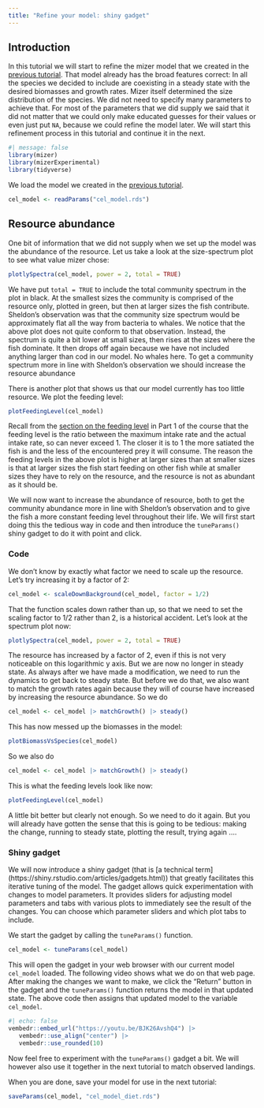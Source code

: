 ```yaml
---
title: "Refine your model: shiny gadget"
---
```


## Introduction

In this tutorial we will start to refine the mizer model that we created in the [previous tutorial](create-first-model.qmd). That model already has the broad features correct: In all the species we decided to include are coexisting in a steady state with the desired biomasses and growth rates. Mizer itself determined the size distribution of the species. We did not need to specify many parameters to achieve that. For most of the parameters that we did supply we said that it did not matter that we could only make educated guesses for their values or even just put `NA`, because we could refine the model later. We will start this refinement process in this tutorial and continue it in the next.

```r
#| message: false
library(mizer)
library(mizerExperimental)
library(tidyverse)
```

We load the model we created in the [previous tutorial](create-first-model.qmd).

```r
cel_model <- readParams("cel_model.rds")
```

## Resource abundance

One bit of information that we did not supply when we set up the model was the abundance of the resource. Let us take a look at the size-spectrum plot to see what value mizer chose:

```r
plotlySpectra(cel_model, power = 2, total = TRUE)
```

We have put `total = TRUE` to include the total community spectrum in the plot in black. At the smallest sizes the community is comprised of the resource only, plotted in green, but then at larger sizes the fish contribute. Sheldon's observation was that the community size spectrum would be approximately flat all the way from bacteria to whales. We notice that the above plot does not quite conform to that observation. Instead, the spectrum is quite a bit lower at small sizes, then rises at the sizes where the fish dominate. It then drops off again because we have not included anything larger than cod in our model. No whales here. To get a community spectrum more in line with Sheldon's observation we should increase the resource abundance

There is another plot that shows us that our model currently has too little resource. We plot the feeding level:

```r
plotFeedingLevel(cel_model)
```

Recall from the [section on the feeding level](../understand/predation-growth-and-mortality.qmd#feeding-level) in Part 1 of the course that the feeding level is the ratio between the maximum intake rate and the actual intake rate, so can never exceed 1. The closer it is to 1 the more satiated the fish is and the less of the encountered prey it will consume. The reason the feeding levels in the above plot is higher at larger sizes than at smaller sizes is that at larger sizes the fish start feeding on other fish while at smaller sizes they have to rely on the resource, and the resource is not as abundant as it should be.

We will now want to increase the abundance of resource, both to get the community abundance more in line with Sheldon's observation and to give the fish a more constant feeding level throughout their life. We will first start doing this the tedious way in code and then introduce the `tuneParams()` shiny gadget to do it with point and click.

### Code

We don't know by exactly what factor we need to scale up the resource. Let's try increasing it by a factor of 2:

```r
cel_model <- scaleDownBackground(cel_model, factor = 1/2)
```

That the function scales down rather than up, so that we need to set the scaling factor to 1/2 rather than 2, is a historical accident. Let's look at the spectrum plot now:

```r
plotlySpectra(cel_model, power = 2, total = TRUE)
```

The resource has increased by a factor of 2, even if this is not very noticeable on this logarithmic y axis. But we are now no longer in steady state. As always after we have made a modification, we need to run the dynamics to get back to steady state. But before we do that, we also want to match the growth rates again because they will of course have increased by increasing the resource abundance. So we do

```r
cel_model <- cel_model |> matchGrowth() |> steady()
```

This has now messed up the biomasses in the model:

```r
plotBiomassVsSpecies(cel_model)
```

So we also do

```r
cel_model <- cel_model |> matchGrowth() |> steady()
```

This is what the feeding levels look like now:

```r
plotFeedingLevel(cel_model)
```

A little bit better but clearly not enough. So we need to do it again. But you will already have gotten the sense that this is going to be tedious: making the change, running to steady state, plotting the result, trying again ....

### Shiny gadget

We will now introduce a shiny gadget (that is [a technical term] (https://shiny.rstudio.com/articles/gadgets.html)) that greatly facilitates this iterative tuning of the model. The gadget allows quick experimentation with changes to model parameters. It provides sliders for adjusting model parameters and tabs with various plots to immediately see the result of the changes. You can choose which parameter sliders and which plot tabs to include.

We start the gadget by calling the `tuneParams()` function.

```r
cel_model <- tuneParams(cel_model)
```

This will open the gadget in your web browser with our current model `cel_model` loaded. The following video shows what we do on that web page. After making the changes we want to make, we click the "Return" button in the gadget and the `tuneParams()` function returns the model in that updated state. The above code then assigns that updated model to the variable `cel_model`.

```r
#| echo: false
vembedr::embed_url("https://youtu.be/BJK26AvshQ4") |>
   vembedr::use_align("center") |>
   vembedr::use_rounded(10)
```

Now feel free to experiment with the `tuneParams()` gadget a bit. We will however also use it together in the next tutorial to match observed landings.

When you are done, save your model for use in the next tutorial:
```r
saveParams(cel_model, "cel_model_diet.rds")
```

<!-- Next we will use the gadget to refine our model using diet data. -->

<!-- ## Diet data -->

<!-- ### Distribution of ppmr based on stomach data and mizer model -->

<!-- First, we load our mizer model and the stomach data collated by [Thompson et al. 2020](https://doi.org/10.1111/1365-2664.13662). Then we create a species list that we use to get a subset of the stomach data. We will be working with data sourced from the Integrated Database and Portal for Fish Stomach Records `Dapstom` and explore the distribution of `ppmr` across `pred_weight_g`. -->

<!-- ```{r} -->
<!-- stomach <- readRDS("dapstom_data.rds") -->
<!-- ``` -->

<!-- ### Distribution of ppmr -->

<!-- To allow comparison with the mizer model results, we require that our species names are matched. Then we plot the relationship of predator weight in grams with log of ppmr. -->

<!-- ```{r warning=FALSE, message=FALSE} -->
<!-- stomach |> -->
<!--     filter(pred_species == "Mackerel") |> -->
<!--     ggplot(aes(x = log(pred_weight_g), y = log_ppmr)) + -->
<!--     geom_point() + -->
<!--     geom_smooth(aes(weight = prey_ind_weight_g), se = TRUE) + -->
<!--   ggtitle("PMMR distribution - stomach")+ -->
<!--   xlab("log of predator weight [g]") + ylab("Log of predator/prey mass ratio") -->
<!-- ``` -->

<!-- The red curves represent the smoothed mean weighed by biomass and there are indications to show a lot of over-plotting especially at smaller and larger predator sizes, where fewer observations were recorded. We also observe vertical stripes in most plots, which can be explained by the rounding of the predator size during data recording. -->

<!-- Having looked at the relationships of predator/prey mass ratio with predator size based on the stomach data, next will be to explore these relationship but now using the mean predator/prey mass ratio extracted from mizer `params` object. -->

<!-- ```{r message=FALSE} -->
<!-- #The mean predator/prey mass ratio can be derived from the mizer model by calling the function `getMeanLogPPMR. -->
<!-- # @param params A MizerParams object -->
<!-- # @return A matrix (predator species x predator size) holding the mean predator/prey mass ratio for predators of the given species and size. -->
<!-- getMeanLogPPMR <- function(params, exponent = 1/3) { -->
<!--   no_sp <- nrow(params@species_params) -->
<!--   no_w <- length(params@w) -->
<!--   no_w_full <- length(params@w_full) -->
<!--   fish_sel <- (no_w_full - no_w + 1):no_w_full -->
<!--   phi <- pred_kernel(params) -->
<!--   theta_n <- outer(params@species_params$interaction_resource, -->
<!--                    params@initial_n_pp) -->
<!--   theta_n[, fish_sel] <- theta_n[, fish_sel] + -->
<!--     params@interaction %*% params@initial_n -->
<!--   theta_n_phi <- sweep(phi, c(1, 3), theta_n, "*") -->
<!--   denom <- rowSums(sweep(theta_n_phi, 3,  -->
<!--                          params@dw_full * params@w_full^exponent * -->
<!--                              log(params@w_full), "*"),  -->
<!--                    dims = 2) -->
<!--   num <- rowSums(sweep(theta_n_phi, 3,  -->
<!--                        params@dw_full * params@w_full^exponent, "*"),  -->
<!--                  dims = 2) -->
<!--   log_w <- matrix(log(params@w), nrow = no_sp, ncol = no_w, byrow = TRUE) -->
<!--   log_ppmr <- log_w - denom / num -->
<!--   return(log_ppmr) -->
<!-- } -->

<!-- # the getMeanLogPPMR extracts the ppmr data from the Mizerparams object. We set exponent at 4/3 to cater for digestion. -->
<!-- ppmr_m <- getMeanLogPPMR(params, exponent = 4/3) -->

<!-- #We convert the data into the long table format using `melt` function. This makes it easy to apply `ggplot2` to plot a scatter plot of  `pred_weight` against `log(ppmr)`. -->

<!-- ppmr_m <- melt(ppmr_m, id.vars = c("sp", "w_pred"))%>% -->
<!--   rename(predator_species = sp) -->

<!-- ppmr_m<-ppmr_m%>% -->
<!--   mutate(log_ppmr = log(value), log_pred_weight_g = log(w_pred)) #creates a new column with similar name as that created for stomach data -->
<!-- ggplot(ppmr_m, aes(x = log_pred_weight_g, y = log_ppmr)) +         geom_point()+ -->
<!--   geom_smooth(col = "green", size = 1)+ -->
<!--   facet_wrap(~predator_species, ncol = 3, scales = "free")+ -->
<!--   ggtitle("PMMR distribution - stomach")+ -->
<!--    xlab("log of predator weight [g])") +  -->
<!--   ylab("Log of predator/prey mass ratio") -->
<!-- ``` -->

<!-- The plots show the values in black derived from the model and the smoothed mean curves in green. In general large size individuals are consuming relatively smaller prey items. This is evidenced by the bump at around log 5-6 predator size. We also note that the smoothed means across all species do not exceed log of 1.6. -->

<!-- We will now plot the model and stomach into one plot for easy of visualisation and comparison. Unlike the previous scatter plots using the stomach data, we will use colour to indicate the density of points. The scatter plot will be created using binned data in both the x and y direction and logarithmic scale applied to indicate the number of observations in each bin. -->

<!-- ```{r warning=FALSE, message=FALSE} -->
<!-- stomach|>ggplot( aes(x = log(pred_weight_g), y = log_ppmr)) + -->
<!--     stat_summary_2d(aes(z = prey_weight_g), -->
<!--                     fun = "sum", bins = 60) +  -->
<!--     scale_fill_viridis_c(trans = "log") + -->
<!--   geom_smooth(aes(weight = prey_weight_g),col = "red", size = 1)+ -->
<!--   facet_wrap(~predator_species, ncol = 3, scales = "free")+ -->
<!--   geom_line(data = ppmr_m, aes(log_pred_weight_g, log_ppmr), col = "green", size = 1)+ -->
<!--   facet_wrap(~predator_species, ncol = 3, scales = "free")+ -->
<!--   labs(x = "log (predator weight)", y = "log (ppmr)")+ -->
<!--   ggtitle("Combined plot showing the fits on the stomach data (red) and mizer model (green)") -->

<!-- ``` -->

<!-- Lets zoom in on one species `Blue whiting` -->

<!-- ```{r warning=FALSE, message=FALSE} -->
<!-- stomach|>filter (predator_species =='Blue whiting')|> -->
<!--                  ggplot( aes(x = log(pred_weight_g), y = log_ppmr)) + -->
<!--     stat_summary_2d(aes(z = prey_weight_g), -->
<!--                     fun = "sum", bins = 60) +  -->
<!--     scale_fill_viridis_c(trans = "log") + -->
<!--   geom_smooth(aes(weight = prey_weight_g),col = "red", size = 1)+ -->
<!--   facet_wrap(~predator_species, ncol = 3, scales = "free")+ -->
<!--   geom_line(data = filter(ppmr_m, predator_species == 'Blue whiting'), aes(log_pred_weight_g, log_ppmr), col = "green", size = 1)+ -->
<!--   facet_wrap(~predator_species, ncol = 3, scales = "free")+ -->
<!--   labs(x = "log (predator weight)", y = "log (ppmr)")+ -->
<!--   ggtitle("Combined plot showing the fits on the stomach (red) and mizer model (green)") -->

<!-- ``` -->

<!-- The observation from the stomach data are represented using the colored bins with the yellow bins indicating a high density of observations. The huge number of observations appears to occur in relatively larger predators particularly for cod, haddock and whiting. A red smooth line is fitted on the stomach scatter plots showing there is over-fitting but now at the smaller predator sizes. -->

<!-- Also plotted are the green smoothed curves from the mizer model. Overall, the green and red smoothed curves show there are differences between the stomach and mizer model, with the latter showing lower predator/prey mass ratios at all predator sizes for the seven species. -->

<!-- The next figure shows the distribution of the log of the predator/prey mass ratio as a violin plot. We work with 10 predator size classes and for each size class we show the distribution. -->

<!-- ```{r warning=FALSE, message=FALSE} -->
<!-- binned <- stomach %>%  -->
<!--     # bin data -->
<!--     mutate(bin = cut_number(pred_weight_g *  -->
<!--                                 rnorm(length(pred_weight_g), 1, 0.1),  -->
<!--                             10)) -->

<!-- ggplot(binned, aes(bin, log_ppmr)) + -->
<!--     geom_violin(aes(weight = prey_count), -->
<!--                 draw_quantiles = 0.5) + -->
<!--   facet_wrap(~predator_species, ncol = 3, scales = "free")+ -->
<!--     xlab("Predator weight [g]") + -->
<!--     ylab("Log of predator/prey mass ratio") -->
<!-- ``` -->

<!-- There are observational artefacts with the stomach, which may be due to small prey items not being measured. Perhaps, averaging the predator/prey mass ratio over these observations, would help improve the distribution. -->

<!-- ```{r warning=FALSE, message=FALSE} -->
<!-- ggplot(binned, aes(bin, log_ppmr)) + -->
<!--     geom_violin(aes(weight = prey_weight_g), -->
<!--                 draw_quantiles = 0.5) + -->
<!--      facet_wrap(~predator_species, ncol = 3, scales = "free")+ xlab("Predator weight [g]") + -->
<!--     ylab("Log of predator/prey mass ratio") -->
<!-- ``` -->

<!-- The violin plots now shows how the prey biomass is distributed over the log predator/prey mass ratio for different predator size classes. These distributions look much more normal for certain species (e.g. cod, megrim, whiting) where they seem to not depend much on the predator size class. A different distribution is evident among the European hake, monkfish, Norway pout. -->

<!-- Let's fit a normal distribution and check the type of distribution. -->

<!-- ```{r warning=FALSE} -->
<!-- weighted.sd <- function(x, w) { -->
<!--   sqrt(sum(w * (x - weighted.mean(x, w))^2)) -->
<!-- } -->


<!-- est_mean = weighted.mean(stomach$log_ppmr, stomach$prey_weight_g /  -->
<!--     sum(stomach$prey_weight_g)) -->

<!-- est_sd = weighted.sd(stomach$log_ppmr, stomach$prey_weight_g /  -->
<!--     sum(stomach$prey_weight_g)) -->


<!-- ggplot(stomach |> filter(log_ppmr < 12)) + -->
<!--     geom_density(aes(log_ppmr,  -->
<!--                      weight = prey_weight_g)) + -->
<!--   stat_function(fun = dnorm,  -->
<!--                   args = list(mean = est_mean+ est_sd^2,  -->
<!--                               sd = est_sd),  -->
<!--                   colour = "blue") + -->
<!--      facet_wrap(~predator_species, ncol = 3)+ -->
<!--     xlab("Log of Predator/Prey mass ratio") + -->
<!--     ylab("Normalised biomass density") -->
<!-- ``` -->

<!-- It is clear that normal distribution works only for few species. -->

<!-- The comparisons between stomach data and mizer model can therefore be used to adjust our `beta` values to be in line with the observation. -->

<!-- ## In preparation -->



<!-- ```{r eval=FALSE} -->
<!-- saveParams(cel_model, "cel_model_diet.rds") -->
<!-- ``` -->
